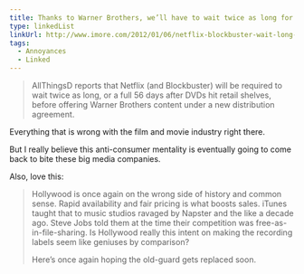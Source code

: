 ```yaml
---
title: Thanks to Warner Brothers, we’ll have to wait twice as long for Netflix movies…
type: linkedList
linkUrl: http://www.imore.com/2012/01/06/netflix-blockbuster-wait-long-warner-brothers-content/
tags:
  - Annoyances
  - Linked
---
```


> AllThingsD reports that Netflix (and Blockbuster) will be required to wait twice as long, or a full 56 days after DVDs hit retail shelves, before offering Warner Brothers content under a new distribution agreement.

Everything that is wrong with the film and movie industry right there.

But I really believe this anti-consumer mentality is eventually going to come back to bite these big media companies.

Also, love this:

> Hollywood is once again on the wrong side of history and common sense. Rapid availability and fair pricing is what boosts sales. iTunes taught that to music studios ravaged by Napster and the like a decade ago. Steve Jobs told them at the time their competition was free-as-in-file-sharing. Is Hollywood really this intent on making the recording labels seem like geniuses by comparison?
> 
> Here’s once again hoping the old-guard gets replaced soon.
